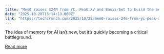 ```yaml
---
title: "Mem0 raises $24M from YC, Peak XV and Basis Set to build the memory layer for AI apps"
date: "2025-10-28T15:14:13.000Z"
link: "https://techcrunch.com/2025/10/28/mem0-raises-24m-from-yc-peak-xv-and-basis-set-to-build-the-memory-layer-for-ai-apps/"
---
```


The idea of memory for AI isn’t new, but it’s quickly becoming a critical battleground. 

[Read more](https://techcrunch.com/2025/10/28/mem0-raises-24m-from-yc-peak-xv-and-basis-set-to-build-the-memory-layer-for-ai-apps/)

